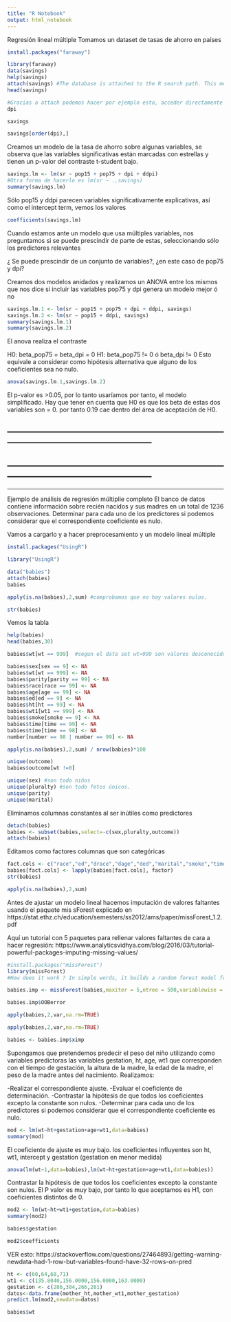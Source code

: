 ```yaml
---
title: "R Notebook"
output: html_notebook
---
```


Regresión lineal múltiple
Tomamos un dataset de tasas de ahorro en países

```r
install.packages("faraway")

```

```r
library(faraway)
data(savings)
help(savings)
attach(savings) #The database is attached to the R search path. This means that the database is searched by R when evaluating a variable, so objects in the database can be accessed by simply giving their names.
head(savings)
```

```r
#Gracias a attach podemos hacer por ejemplo esto, acceder directamente a una de las columnas.
dpi
```

```r
savings
```

```r
savings[order(dpi),] 
```

Creamos un modelo de la tasa de ahorro sobre algunas variables, se observa que las variables significativas están marcadas con estrellas y tienen un p-valor del contraste t-student bajo.

```r
savings.lm <- lm(sr ~ pop15 + pop75 + dpi + ddpi)
#Otra forma de hacerlo es lm(sr ~ .,savings)
summary(savings.lm)
```
Sólo pop15 y ddpi parecen variables significativamente explicativas, así como el intercept term, vemos los valores

```r
coefficients(savings.lm)
```

Cuando estamos ante un modelo que usa múltiples variables, nos preguntamos si se puede prescindir de parte de estas, seleccionando sólo los predictores relevantes

¿ Se puede prescindir de un conjunto de variables?, ¿en este caso de pop75 y dpi?

Creamos dos modelos anidados y realizamos un ANOVA entre los mismos que nos dice si incluir las variables pop75 y dpi genera un modelo mejor ó no

```r
savings.lm.1 <- lm(sr ~ pop15 + pop75 + dpi + ddpi, savings)
savings.lm.2 <- lm(sr ~ pop15 + ddpi, savings)
summary(savings.lm.1)
summary(savings.lm.2)
```
El anova realiza el contraste

H0: beta_pop75 = beta_dpi = 0
H1: beta_pop75 != 0 ó beta_dpi != 0
Esto equivale a considerar como hipótesis alternativa que alguno de los coeficientes sea no nulo.

```r
anova(savings.lm.1,savings.lm.2)
```
El p-valor es >0.05, por lo tanto usaríamos por tanto, el modelo simplificado. Hay que tener en cuenta que H0 es que los beta de estas dos variables son = 0. por tanto 0.19 cae dentro del área de aceptación de H0.

------------------------------------------------------------------------------------------------------------------------
------------------------------------------------------------------------------------------------------------------------
------------------------------------------------------------------------------------------------------------------------
------------------------------------------------------------------------------------------------------------------------
------------------------------------------------------------------------------------------------------------------------
Ejemplo de análisis de regresión múltiplie completo
El banco de datos contiene información sobre recién nacidos y sus madres en un total de 1236 observaciones. Determinar para cada uno de los predictores si podemos considerar que el correspondiente coeficiente es nulo.

Vamos a cargarlo y a hacer preprocesamiento y un modelo lineal múltiple
```r
install.packages("UsingR")
```
```r
library("UsingR")
```

```r
data("babies")
attach(babies)
babies
```

```r
apply(is.na(babies),2,sum) #comprobamos que no hay valores nulos.
```

```r
str(babies)
```
Vemos la tabla
```r
help(babies)
head(babies,30)
```

```r
babies$wt[wt == 999]  #segun el data set wt=999 son valores desconocidos para esta variable, pero en realidad no hay ninguno
```

```r
babies$sex[sex == 9] <- NA
babies$wt[wt == 999] <- NA
babies$parity[parity == 99] <- NA
babies$race[race == 99] <- NA
babies$age[age == 99] <- NA
babies$ed[ed == 9] <- NA
babies$ht[ht == 99] <- NA
babies$wt1[wt1 == 999] <- NA
babies$smoke[smoke == 9] <- NA
babies$time[time == 99] <- NA
babies$time[time == 98] <- NA
number[number == 98 | number == 99] <- NA
```

```r
apply(is.na(babies),2,sum) / nrow(babies)*100
```

```r
unique(outcome)
babies$outcome[wt !=0]
```

```r
unique(sex) #son todo niños
unique(pluralty) #son todo fetos únicos.
unique(parity) 
unique(marital) 
```
Eliminamos columnas constantes al ser inútiles como predictores
```r
detach(babies)
babies <- subset(babies,select=-c(sex,pluralty,outcome))
attach(babies)
```

Editamos como factores columnas que son categóricas
```r
fact.cols <- c("race","ed","drace","dage","ded","marital","smoke","time","number")
babies[fact.cols] <- lapply(babies[fact.cols], factor)
str(babies)
```

```r
apply(is.na(babies),2,sum)
```

Antes de ajustar un modelo lineal hacemos imputación de valores faltantes usando el paquete mis sForest explicado en https://stat.ethz.ch/education/semesters/ss2012/ams/paper/missForest_1.2.pdf

Aquí un tutorial con 5 paquetes para rellenar valores faltantes de cara a hacer regresión: https://www.analyticsvidhya.com/blog/2016/03/tutorial-powerful-packages-imputing-missing-values/

```r
#install.packages("missForest")
library(missForest)
#How does it work ? In simple words, it builds a random forest model for each variable. Then it uses the model to predict missing values in the variable with the help of observed values.
```
```r
babies.imp <- missForest(babies,maxiter = 5,ntree = 500,variablewise = T)
```

```r
babies.imp$OOBerror
```

```r
apply(babies,2,var,na.rm=TRUE)
```

```r
apply(babies,2,var,na.rm=TRUE)
```


```r
babies <- babies.imp$ximp
```


Supongamos que pretendemos predecir el peso del niño utilizando como variables predictoras las variables gestation, ht, age, wt1 que corresponden con el tiempo de gestación, la altura de la madre, la edad de la madre, el peso de la madre antes del nacimiento. Realizamos:

-Realizar el correspondiente ajuste.
-Evaluar el coeficiente de determinación.
-Contrastar la hipótesis de que todos los coeficientes excepto la constante son nulos.
-Determinar para cada uno de los predictores si podemos considerar que el correspondiente coeficiente es nulo.
```r
mod <- lm(wt~ht+gestation+age+wt1,data=babies)
summary(mod)
```
El coeficiente de ajuste es muy bajo.
los coeficientes influyentes son ht, wt1, intercept y gestation (gestation en menor medida)
```r
anova(lm(wt~1,data=babies),lm(wt~ht+gestation+age+wt1,data=babies))
```
Contrastar la hipótesis de que todos los coeficientes excepto la constante son nulos. El P valor es muy bajo, por tanto lo que aceptamos es H1, con coeficientes distintos de 0. 

```r
mod2 <- lm(wt~ht+wt1+gestation,data=babies)
summary(mod2)
```



```r
babies$gestation
```

```r
mod2$coefficients
```


VER esto: https://stackoverflow.com/questions/27464893/getting-warning-newdata-had-1-row-but-variables-found-have-32-rows-on-pred
```r
ht <- c(60,64,68,71)
wt1 <- c(135.8040,156.0000,156.0000,163.0000)
gestation <- c(286,304,266,281)
datos<-data.frame(mother_ht,mother_wt1,mother_gestation)
predict.lm(mod2,newdata=datos)
```

```r
babies$wt
```

